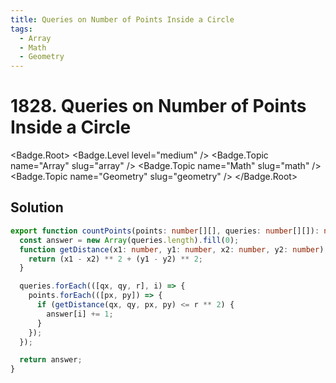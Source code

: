 ```yaml
---
title: Queries on Number of Points Inside a Circle
tags:
  - Array
  - Math
  - Geometry
---
```


# 1828. Queries on Number of Points Inside a Circle

<Badge.Root>
  <Badge.Level level="medium" />
  <Badge.Topic name="Array" slug="array" />
  <Badge.Topic name="Math" slug="math" />
  <Badge.Topic name="Geometry" slug="geometry" />
</Badge.Root>

## Solution

```typescript filename="solution.ts" copy
export function countPoints(points: number[][], queries: number[][]): number[] {
  const answer = new Array(queries.length).fill(0);
  function getDistance(x1: number, y1: number, x2: number, y2: number): number {
    return (x1 - x2) ** 2 + (y1 - y2) ** 2;
  }

  queries.forEach(([qx, qy, r], i) => {
    points.forEach(([px, py]) => {
      if (getDistance(qx, qy, px, py) <= r ** 2) {
        answer[i] += 1;
      }
    });
  });

  return answer;
}
```

<ProblemLink
  codingSite="leetcode"
  href="https://leetcode.com/problems/queries-on-number-of-points-inside-a-circle"
  title="Queries on Number of Points Inside a Circle"
/>
